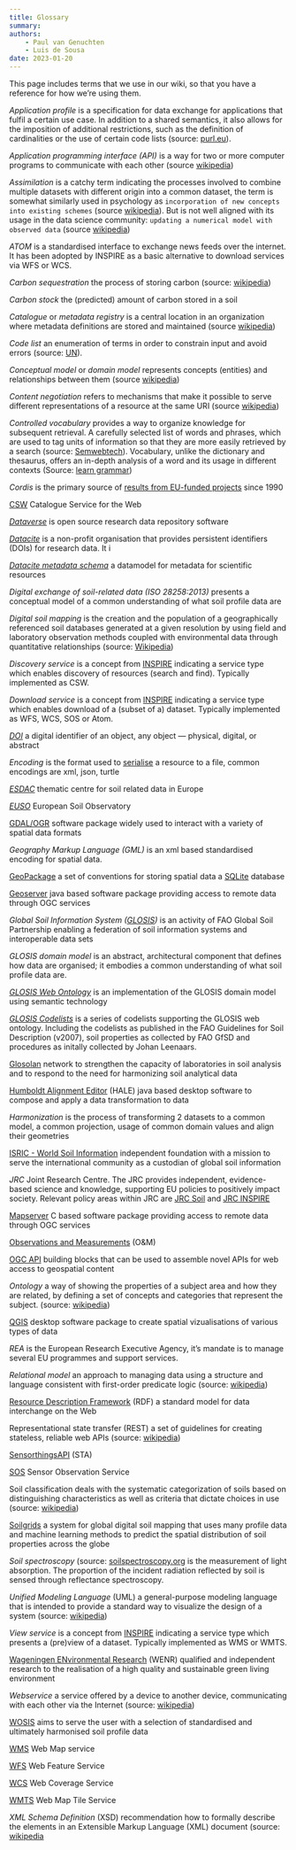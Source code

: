 ```yaml
---
title: Glossary
summary: 
authors:
    - Paul van Genuchten
    - Luis de Sousa
date: 2023-01-20
---
```


This page includes terms that we use in our wiki, so that you have a reference for how we’re using them.

*Application profile* is a specification for data exchange for applications that fulfil a certain use case. In addition to a shared semantics, it also allows for the imposition of additional restrictions, such as the definition of cardinalities or the use of certain code lists (source: [purl.eu](https://purl.eu)).

*Application programming interface (API)* is a way for two or more computer programs to communicate with each other (source [wikipedia](https://en.wikipedia.org/wiki/API))

*Assimilation* is a catchy term indicating the processes involved to combine multiple datasets with different origin into a common dataset, the term is somewhat similarly used in psychology as `incorporation of new concepts into existing schemes` (source [wikipedia](https://en.wikipedia.org/wiki/Assimilation)). But is not well aligned with its usage in the data science community: ` updating a numerical model with observed data` (source [wikipedia](https://en.wikipedia.org/wiki/Assimilation))

*ATOM* is a standardised interface to exchange news feeds over the internet. It has been adopted by INSPIRE as a basic alternative to download services via WFS or WCS.

*Carbon sequestration* the process of storing carbon (source: [wikipedia](https://en.wikipedia.org/wiki/Carbon_sequestration))

*Carbon stock* the (predicted) amount of carbon stored in a soil

*Catalogue* or *metadata registry* is a central location in an organization where metadata definitions are stored and maintained (source [wikipedia](https://en.wikipedia.org/wiki/Metadata_registry))

*Code list* an enumeration of terms in order to constrain input and avoid errors (source: [UN](https://tfig.unece.org/contents/code-lists.htm)).

*Conceptual model* or *domain model* represents concepts (entities) and relationships between them (source [wikipedia](https://en.wikipedia.org/wiki/Conceptual_model_(computer_science)))

*Content negotiation* refers to mechanisms that make it possible to serve different representations of a resource at the same URI (source [wikipedia](https://en.wikipedia.org/wiki/Content_negotiation))

*Controlled vocabulary* provides a way to organize knowledge for subsequent retrieval. A carefully selected list of words and phrases, which are used to tag units of information so that they are more easily retrieved by a search (source: [Semwebtech](https://semwebtec.wordpress.com/2010/11/23/contolled-vocabulary-vs-ontology)). Vocabulary, unlike the dictionary and thesaurus, offers an in-depth analysis of a word and its usage in different contexts (Source: [learn grammar](https://www.learngrammar.net/a/vocabulary-dictionary-thesaurus))

*Cordis* is the primary source of [results from EU-funded projects](https://cordis.europa.eu/) since 1990

[CSW](https://www.ogc.org/standard/csw) Catalogue Service for the Web

[*Dataverse*](https://dataverse.org/) is open source research data repository software

[*Datacite*](https://datacite.org/) is a non-profit organisation that provides persistent identifiers (DOIs) for research data. It i

[*Datacite metadata schema*](https://schema.datacite.org/) a datamodel for metadata for scientific resources

*Digital exchange of soil-related data (ISO 28258:2013)* presents a conceptual model of a common understanding of what soil profile data are

*Digital soil mapping* is the creation and the population of a geographically referenced soil databases generated at a given resolution by using field and laboratory observation methods coupled with environmental data through quantitative relationships (source: [Wikipedia](https://en.wikipedia.org/wiki/Digital_soil_mapping))

*Discovery service* is a concept from [INSPIRE](https://inspire.ec.europa.eu/metadata-codelist/SpatialDataServiceType/discovery) indicating a service type which enables discovery of resources (search and find). Typically implemented as CSW.

*Download service* is a concept from [INSPIRE](https://inspire.ec.europa.eu/metadata-codelist/SpatialDataServiceType/download) indicating a service type which enables download of a (subset of a) dataset. Typically implemented as WFS, WCS, SOS or Atom.

[*DOI*](https://www.doi.org/) a digital identifier of an object, any object — physical, digital, or abstract

*Encoding* is the format used to [serialise](https://en.wikipedia.org/wiki/Serialization) a resource to a file, common encodings are xml, json, turtle

[*ESDAC*](https://esdac.jrc.ec.europa.eu/) thematic centre for soil related data in Europe

[*EUSO*](https://joint-research-centre.ec.europa.eu/eu-soil-observatory-euso_en) European Soil Observatory

[GDAL/OGR](https://gdal.org) software package widely used to interact with a variety of spatial data formats

*Geography Markup Language (GML)* is an xml based standardised encoding for spatial data.

[GeoPackage](https://www.ogc.org/standard/geopackage/) a set of conventions for storing spatial data a [SQLite](https://www.sqlite.org/) database

[Geoserver](https://geoserver.org) java based software package providing access to remote data through OGC services

*Global Soil Information System ([GLOSIS](https://www.fao.org/global-soil-partnership/areas-of-work/soil-information-and-data/en/))* is an activity of FAO Global Soil Partnership enabling a federation of soil information systems and interoperable data sets 

*GLOSIS domain model* is an abstract, architectural component that defines how data are organised; it embodies a common understanding of what soil profile data are.

*[GLOSIS Web Ontology](https://github.com/rapw3k/glosis)* is an implementation of the GLOSIS domain model using semantic technology

*[GLOSIS Codelists](https://github.com/rapw3k/glosis/blob/master/glosis_cl.ttl)* is a series of codelists supporting the GLOSIS web ontology. Including the codelists as published in the FAO Guidelines for Soil Description (v2007), soil properties as collected by FAO GfSD and procedures as initally collected by Johan Leenaars.

[Glosolan](https://www.fao.org/global-soil-partnership/glosolan) network to strengthen the capacity of laboratories in soil analysis and to respond to the need for harmonizing soil analytical data

[Humboldt Alignment Editor](https://github.com/halestudio/hale) (HALE) java based desktop software to compose and apply a data transformation to data

*Harmonization* is the process of transforming 2 datasets to a common model, a common projection, usage of common domain values and align their geometries

[ISRIC - World Soil Information](https://www.isric.org/about) independent foundation with a mission to serve the international community as a custodian of global soil information

*JRC* Joint Research Centre. The JRC provides independent, evidence-based science and knowledge, supporting EU policies to positively impact society. Relevant policy areas within JRC are [JRC Soil](https://joint-research-centre.ec.europa.eu/scientific-activities-z/soil_en) and [JRC INSPIRE](https://inspire.ec.europa.eu/whos-who-inspire/57734)

[Mapserver](https://mapserver.org) C based software package providing access to remote data through OGC services

[Observations and Measurements](https://www.ogc.org/standard/om/) (O&M)

[OGC API](https://ogcapi.ogc.org/) building blocks that can be used to assemble novel APIs for web access to geospatial content

*Ontology* a way of showing the properties of a subject area and how they are related, by defining a set of concepts and categories that represent the subject. (source: [wikipedia](https://en.wikipedia.org/wiki/Ontology_(computer_science)))

[QGIS](https://qgis.org) desktop software package to create spatial vizualisations of various types of data

*REA* is the European Research Executive Agency, it's mandate is to manage several EU programmes and support services.

*Relational model* an approach to managing data using a structure and language consistent with first-order predicate logic (source: [wikipedia](https://en.wikipedia.org/wiki/Relational_model))

[Resource Description Framework](https://www.w3.org/RDF/) (RDF) a standard model for data interchange on the Web

Representational state transfer (REST) a set of guidelines for creating stateless, reliable web APIs (source: [wikipedia](https://en.wikipedia.org/wiki/Representational_state_transfer))

[SensorthingsAPI](https://www.ogc.org/standard/sensorthings/) (STA)

[SOS](https://www.ogc.org/standard/sos/) Sensor Observation Service

Soil classification deals with the systematic categorization of soils based on distinguishing characteristics as well as criteria that dictate choices in use (source: [wikipedia](https://en.wikipedia.org/wiki/Soil_classification))

[Soilgrids](https://www.isric.org/explore/soilgrids) a system for global digital soil mapping that uses many profile data and machine learning methods to predict the spatial distribution of soil properties across the globe

*Soil spectroscopy* (source: [soilspectroscopy.org](https://soilspectroscopy.org/) is the measurement of light absorption. The proportion of the incident radiation reflected by soil is sensed through reflectance spectroscopy.

*Unified Modeling Language* (UML) a general-purpose modeling language that is intended to provide a standard way to visualize the design of a system (source: [wikipedia](https://en.wikipedia.org/wiki/Unified_Modeling_Language))

*View service* is a concept from [INSPIRE](https://inspire.ec.europa.eu/metadata-codelist/SpatialDataServiceType/view) indicating a service type which presents a (pre)view of a dataset. Typically implemented as WMS or WMTS.

[Wageningen ENvironmental Research](https://www.wur.nl/en/research-results/research-institutes/environmental-research.htm) (WENR) qualified and independent research to the realisation of a high quality and sustainable green living environment

*Webservice* a service offered by a device to another device, communicating with each other via the Internet (source: [wikipedia](https://en.wikipedia.org/wiki/Web_service))

[WOSIS](https://www.isric.org/explore/wosis) aims to serve the user with a selection of standardised and ultimately harmonised soil profile data

[WMS](https://www.ogc.org/standard/wms/) Web Map service

[WFS](https://www.ogc.org/standard/wfs/) Web Feature Service

[WCS](https://www.ogc.org/standard/wcs/) Web Coverage Service

[WMTS](https://www.ogc.org/standard/wmts) Web Map Tile Service

*XML Schema Definition* (XSD) recommendation how to formally describe the elements in an Extensible Markup Language (XML) document (source: [wikipedia](https://en.wikipedia.org/wiki/XML_Schema_(W3C))

